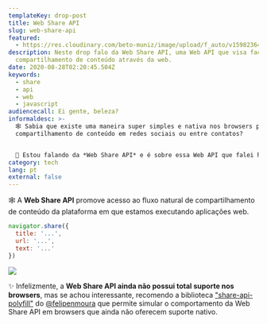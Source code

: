 ```yaml
---
templateKey: drop-post
title: Web Share API
slug: web-share-api
featured:
  - https://res.cloudinary.com/beto-muniz/image/upload/f_auto/v1598236494/Text_Image_k3aue5.jpg
description: Neste drop falo da Web Share API, uma Web API que visa facilitar o
  compartilhamento de conteúdo através da web.
date: 2020-08-28T02:20:45.504Z
keywords:
  - share
  - api
  - web
  - javascript
audiencecall: Ei gente, beleza?
informaldesc: >-
  🕸 Sabia que existe uma maneira super simples e nativa nos browsers para
  compartilhamento de conteúdo em redes sociais ou entre contatos? 


  💬 Estou falando da *Web Share API* e é sobre essa Web API que falei hoje no meu drop. Confira!
category: tech
lang: pt
external: false
---
```


<Drop>

🕸 A **Web Share API** promove acesso ao fluxo natural de compartilhamento de conteúdo da plataforma em que estamos executando aplicações web.

```javascript
navigator.share({
  title: '...',
  url: '...',
  text: '...' 
})
```

<Img src="https://webdev.imgix.net/web-share/wst-send.png" author="web.dev" authorURL="https://web.dev/web-share/" />

✨ Infelizmente, a **Web Share API ainda não possui total suporte nos browsers**, mas se achou interessante, recomendo a biblioteca ["share-api-polyfill"](https://github.com/on2-dev/share-api-polyfill) do [@felipenmoura](https://twitter.com/felipenmoura) que permite simular o comportamento da Web Share API em browsers que ainda não oferecem suporte nativo.

</Drop>